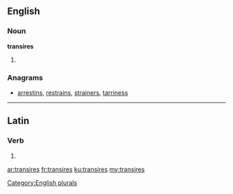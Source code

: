 ==English==

===Noun===
'''transires'''

# {{plural of|transire}}

===Anagrams===
* [[arrestins#English|arrestins]], [[restrains#English|restrains]], [[strainers#English|strainers]], [[tarriness#English|tarriness]]

[[Category:English plurals]]

----

==Latin==

===Verb===
{{la-verb-form|trānsīrēs}}

# {{conjugation of|transeo|trānseō|2|s|imperf|act|sub|lang=la}}

[[ar:transires]]
[[fr:transires]]
[[ku:transires]]
[[my:transires]]